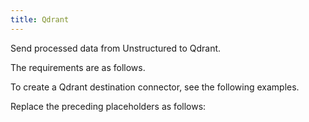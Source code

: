 ```yaml
---
title: Qdrant
---
```



<FirstTimeAPIDestinationConnector />

Send processed data from Unstructured to Qdrant.

The requirements are as follows.


<QdrantPrerequisites />

To create a Qdrant destination connector, see the following examples.


<CodeGroup>
    <QdrantSDK />
    <QdrantAPIRESTCreate />
</CodeGroup>

Replace the preceding placeholders as follows:


<QdrantAPIPlaceholders />

